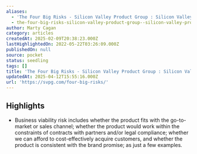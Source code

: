 ```yaml
---
aliases:
  - 'The Four Big Risks - Silicon Valley Product Group : Silicon Valley Product'
  - the-four-big-risks-silicon-valley-product-group--silicon-valley-product
author: Marty Cagan
category: articles
createdAt: 2025-02-09T20:38:23.000Z
lastHighlightedOn: 2022-05-22T03:26:09.000Z
publishedOn: null
source: pocket
status: seedling
tags: []
title: 'The Four Big Risks - Silicon Valley Product Group : Silicon Valley Product'
updatedAt: 2025-04-12T15:55:16.000Z
url: 'https://svpg.com/four-big-risks/'
---
```

## Highlights

- Business viability risk includes whether the product fits with the go-to-market or sales channel; whether the product would work within the constraints of contracts with partners and/or legal compliance; whether we can afford to cost-effectively acquire customers, and whether the product is consistent with the brand promise; as just a few examples.
